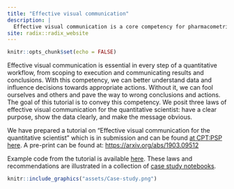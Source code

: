 ```yaml
---
title: "Effective visual communication"
description: |
  Effective visual communication is a core competency for pharmacometricians, statisticians, and more generally any quantitative scientist.
site: radix::radix_website
---
```


```r
knitr::opts_chunk$set(echo = FALSE)
```

Effective visual communication is essential in every step of a quantitative workflow, from scoping to execution and communicating results and conclusions. With this competency, we can better understand data and influence decisions towards appropriate actions. Without it, we can fool ourselves and others and pave the way to wrong conclusions and actions. The goal of this tutorial is to convey this competency. We posit three laws of effective visual communication for the quantitative scientist: have a clear purpose, show the data clearly, and make the message obvious.

We have prepared a tutorial on "Effective visual communication for the quantitative scientist" which is in submission and can be found [at CPT:PSP here](https://ascpt.onlinelibrary.wiley.com/doi/10.1002/psp4.12455). A pre-print can be found at: [https://arxiv.org/abs/1903.09512](https://arxiv.org/abs/1903.09512) 

Example code from the tutorial is available [here](https://github.com/GraphicsPrinciples/tutorial-viz-com). 
These laws and recommendations are illustrated in a collection of [case study notebooks](https://graphicsprinciples.github.io/tutorial-case-studies).

```r
knitr::include_graphics("assets/Case-study.png")
```
